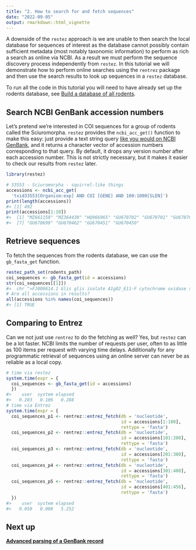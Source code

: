 ```yaml
---
title: "2. How to search for and fetch sequences"
date: "2022-09-05"
output: rmarkdown::html_vignette
---
```




A downside of the `restez` approach is we are unable to then search the local database for sequences of interest as the database cannot possibly contain sufficient metadata (most notably taxonomic information) to perform as rich a search as online via NCBI. As a result we must perform the sequence discovery process independently from `restez`. In this tutorial we will demonstrate how to perform online searches using the `rentrez` package and then use the search results to look up sequences in a `restez` database.

To run all the code in this tutorial you will need to have already set up the rodents database, see [Build a database of all rodents](https://ropensci.github.io/restez/articles/1_rodents.html).

## Search NCBI GenBank accession numbers

Let's pretend we're interested in COI sequences for a group of rodents called the Sciuromorpha. `restez` provides the `ncbi_acc_get()` function to make this easy: just provide a text string query [like you would on NCBI GenBank](https://www.ncbi.nlm.nih.gov/books/NBK49540/), and it returns a character vector of accession numbers corresponding to that query. By default, it drops any version number after each accession number. This is not strictly necessary, but it makes it easier to check our results from `restez` later.


```r
library(restez)

# 33553 - Sciuromorpha - squirrel-like things
accessions <- ncbi_acc_get(
  'txid33553[Organism:exp] AND COI [GENE] AND 100:1000[SLEN]')
print(length(accessions))
#> [1] 492
print(accessions[1:10])
#>  [1] "MZ661159" "MZ364430" "HQ966965" "GU670702" "GU670701" "GU670700"
#>  [7] "GU670699" "GU670462" "GU670451" "GU670450"
```

## Retrieve sequences

To fetch the sequences from the rodents database, we can use the `gb_fasta_get` function.



```r
restez_path_set(rodents_path)
coi_sequences <- gb_fasta_get(id = accessions)
str(coi_sequences[[1]])
#>  chr ">FJ808614.1 Glis glis isolate A1g02_E11-F cytochrome oxidase subunit I (COI) gene, partial cds; mitochondrial\n"| __truncated__
# Are all accessions in results?
all(accessions %in% names(coi_sequences))
#> [1] TRUE
```

## Comparing to Entrez

Can we not just use `rentrez` to do the fetching as well? Yes, but `restez` can be a lot faster. NCBI limits the number of requests per user, often to as little as 100 items per request with varying time delays. Additionally for any programmatic retrieval of sequences using an online server can never be as reliable as a local copy.


```r
# time via restez
system.time(expr = {
  coi_sequences <- gb_fasta_get(id = accessions)
  })
#>    user  system elapsed 
#>   0.203   0.106   0.288
# time via Entrez
system.time(expr = {
  coi_sequences_p1 <- rentrez::entrez_fetch(db = 'nucleotide',
                                            id = accessions[1:100],
                                            rettype = 'fasta')
  coi_sequences_p2 <- rentrez::entrez_fetch(db = 'nucleotide',
                                            id = accessions[101:200],
                                            rettype = 'fasta')
  coi_sequences_p3 <- rentrez::entrez_fetch(db = 'nucleotide',
                                            id = accessions[201:300],
                                            rettype = 'fasta')
  coi_sequences_p4 <- rentrez::entrez_fetch(db = 'nucleotide',
                                            id = accessions[301:400],
                                            rettype = 'fasta')
  coi_sequences_p5 <- rentrez::entrez_fetch(db = 'nucleotide',
                                            id = accessions[401:456],
                                            rettype = 'fasta')
  })
#>    user  system elapsed 
#>   0.050   0.008   5.252
```
<!-- Below is no longer relevant now that the size of sequences in the db has been limited.
## Missing

A user should know that if an ID cannot be found in the local database no error or warning is raised. This is why it can be good practice to test whether all the provided IDs are in the returned named vector. In this example, we can see that not all the accession IDs that were provided are in the returned `coi_sequences`. Why is that?


```r
# Are all accessions in results?
all(accessions %in% names(coi_sequences))
#> [1] TRUE
# .... no
```

This is because `restez` only downloads GenBank sequences, and these 'missing' sequence IDs are RefSeq sequences. GenBank, however, acts as the source database for RefSeq -- which is the case for other NCBI databases too -- and all the missing RefSeq sequences can also be found in GenBank under a different ID.

We can look up alternative IDs and test whether they are in our `accesssions` vector, so:


```r
(accessions[!accessions %in% names(coi_sequences)])
#> character(0)
# NC* refers to RefSeq sequences and are not available through restez
# The sequence exists in GB under a different id which we can find like so
smmry <- rentrez::entrez_summary(db = 'nucleotide', id = 'NC_027278')
# This ID does exist in our results.
(smmry$assemblyacc %in% accessions)
#> [1] FALSE
```
-->
## Next up

**[Advanced parsing of a GenBank record](https://docs.ropensci.org/restez/articles/3_parsing.html)**
